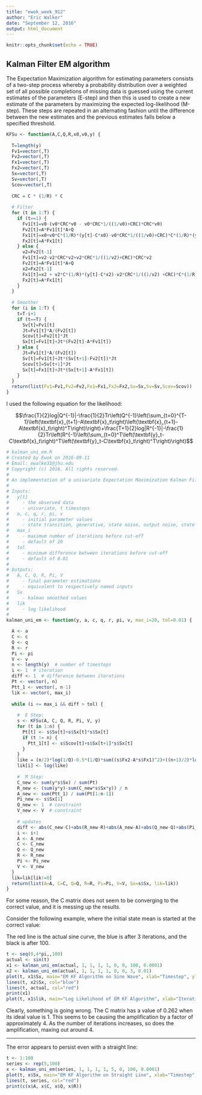 ---
title: "ewok_week_912"
author: "Eric Walker"
date: "September 12, 2016"
output: html_document
---

```{r setup, include=FALSE}
knitr::opts_chunk$set(echo = TRUE)
```

## Kalman Filter EM algorithm

The Expectation Maximization algorithm for estimating parameters consists of a two-step process whereby a probability distribution over a weighted set of all possible completions of missing data is guessed using the current estimates of the parameters (E-step) and then this is used to create a new estimate of the parameters by maximizing the expected log-likelihood (M-step). These steps are repeated in an alternating fashion until the difference between the new estimates and the previous estimates falls below a specified threshold.
```{r kfsu, include=FALSE}
KFSu <- function(A,C,Q,R,x0,v0,y) {
  
  T=length(y)
  Fv1=vector(,T)
  Fv2=vector(,T)
  Fx1=vector(,T)
  Fx2=vector(,T)
  Sx=vector(,T)
  Sv=vector(,T)
  Scov=vector(,T)
  
  CRC = C * (1/R) * C
  
  # Filter
  for (t in 1:T) {
    if (t==1) {
      Fv1[t]=v0-(v0*CRC*v0 - v0*CRC*1/((1/v0)+CRC)*CRC*v0)
      Fv2[t]=A*Fv1[t]*A+Q
      Fx1[t]=x0+v0*C*(1/R)*(y[t]-C*x0)-v0*CRC*1/((1/v0)+CRC)*C*(1/R)*(y[t]-C*x0)
      Fx2[t]=A*Fx1[t]
    } else {
      v2=Fv2[t-1]
      Fv1[t]=v2-v2*CRC*v2+v2*CRC*1/((1/v2)+CRC)*CRC*v2
      Fv2[t]=A*Fv1[t]*A+Q
      x2=Fx2[t-1]
      Fx1[t]=x2 + v2*C*(1/R)*(y[t]-C*x2)-v2*CRC*1/((1/v2) +CRC)*C*(1/R)*(y[t]-C*x2)
      Fx2[t]=A*Fx1[t]
    }
  }
  
  # Smoother
  for (i in 1:T) {
    t=T-i+1
    if (t==T) {
      Sv[t]=Fv1[t]
      Jt=Fv1[t]*A/(Fv2[t])
      Scov[t]=Fv2[t]*Jt
      Sx[t]=Fv1[t]+Jt*(Fv2[t]-A*Fv1[t])
    } else {
      Jt=Fv1[t]*A/(Fv2[t])
      Sv[t]=Fv1[t]+Jt*(Sv[t+1]-Fv2[t])*Jt
      Scov[t]=Sv[t+1]*Jt
      Sx[t]=Fx1[t]+Jt*(Sx[t+1]-A*Fx1[t])
    }
  }
  return(list(Fv1=Fv1,Fv2=Fv2,Fx1=Fx1,Fx2=Fx2,Sx=Sx,Sv=Sv,Scov=Scov))
}
```

I used the following equation for the likelihood:

$$\frac{T}{2}log|Q^{-1}|-\frac{1}{2}Tr\left(Q^{-1}\left(\sum_{t=0}^{T-1}\left(\textbf{x}_{t+1}-A\textbf{x}_t\right)\left(\textbf{x}_{t+1}-A\textbf{x}_t\right)^T\right)\right)+\frac{T+1}{2}log|R^{-1}|-\frac{1}{2}Tr\left(R^{-1}\left(\sum_{t=0}^T\left(\textbf{y}_t-C\textbf{x}_t\right)^T\left(\textbf{y}_t-C\textbf{x}_t\right)^T\right)\right)$$

```{r kuem}
# kalman_uni_em.R
# Created by Ewok on 2016-09-11
# Email: ewalke31@jhu.edu
# Copyright (c) 2016. All rights reserved. 
#
# An implementation of a univariate Expectation Maximization Kalman Filter algorithm.
#
# Inputs:
#   y[t]
#     - the observed data
#     - univariate, t timesteps
#   a, c, q, r, pi, v
#     - initial parameter values
#     - state transition, generative, state noise, output noise, state mean, covariance
#   max_i
#     - maximum number of iterations before cut-off
#     - default of 20
#   tol
#     - minimum difference between iterations before cut-off
#     - default of 0.01
#
# Outputs:
#   A, C, Q, R, Pi, V
#     - final parameter estimations
#     - equivalent to respectively named inputs
#   Sx
#     - kalman smoothed values
#   lik
#     - log likelihood
#   
kalman_uni_em <- function(y, a, c, q, r, pi, v, max_i=20, tol=0.01) {

  A <- a
  C <- c
  Q <- q
  R <- r
  Pi <- pi
  V <- v
  n <- length(y)  # number of timesteps
  i <- 1  # iteration
  diff <- 1  # difference between iterations
  Pt <- vector(, n)
  Ptt_1 <- vector(, n-1)
  lik <- vector(, max_i)
  
  while (i <= max_i && diff > tol) {
    
    #  E Step:
    s <- KFSu(A, C, Q, R, Pi, V, y)
    for (t in 1:n) {
      Pt[t] <- s$Sv[t]+s$Sx[t]*s$Sx[t]
      if (t != n) {
        Ptt_1[t] <- s$Scov[t]+s$Sx[t+1]*s$Sx[t]
      }
    }
    like = (n/2)*log(1/Q)-0.5*(1/Q)*sum((s$Fx2-A*s$Fx1)^2)+((n+1)/2)*log(1/R)-0.5*(1/R)*sum((y-C*s$Fx1)^2)
    lik[i] <- log(like)
    
    #  M Step:
    C_new <- sum(y*s$Sx) / sum(Pt)
    R_new <- (sum(y*y)-sum(C_new*s$Sx*y)) / n
    A_new <- sum(Ptt_1) / sum(Pt[1:n-1])
    Pi_new <- s$Sx[1]
    Q_new <- 1  # constraint
    V_new <- V  # constraint
    
    # updates
    diff <- abs(C_new-C)+abs(R_new-R)+abs(A_new-A)+abs(Q_new-Q)+abs(Pi_new-Pi)+abs(V_new-V)
    i <- i+1
    A <- A_new
    C <- C_new
    Q <- Q_new
    R <- R_new
    Pi <- Pi_new
    V <- V_new
  }
  lik=lik[lik!=0]
  return(list(A=A, C=C, Q=Q, R=R, Pi=Pi, V=V, Sx=s$Sx, lik=lik))
}
```

For some reason, the C matrix does not seem to be converging to the correct value, and it is messing up the results.

Consider the following example, where the initial state mean is started at the correct value:

The red line is the actual sine curve, the blue is after 3 iterations, and the black is after 100.
```{r ex, warning=FALSE}
t <- seq(0,4*pi,,100)
actual <- sin(t)
x1 <- kalman_uni_em(actual, 1, 1, 1, 1, 0, 0, 100, 0.0001)
x2 <- kalman_uni_em(actual, 1, 1, 1, 1, 0, 0, 3, 0.01)
plot(t, x1$Sx, main="EM KF Algorithm on Sine Wave", xlab="Timestep", ylab="Value", type="l")
lines(t, x2$Sx, col="blue")
lines(t, actual, col="red")
print(x1)
plot(t, x1$lik, main="Log Likelihood of EM KF Algorithm", xlab="Iteration", ylab="Log Likelihood")
```

Clearly, something is going wrong. The C matrix has a value of 0.262 when its ideal value is 1. This seems to be causing the amplification by a factor of approximately 4. As the number of iterations increases, so does the amplification, maxing out around 4.

***

The error appears to persist even with a straight line:
```{r ex2, warning=FALSE}
t <- 1:100
series <- rep(5,100)
x <- kalman_uni_em(series, 1, 1, 1, 1, 5, 0, 100, 0.0001)
plot(t, x$Sx, main="EM KF Algorithm on Straight Line", xlab="Timestep", ylab="Value")
lines(t, series, col="red")
print(c(x$A, x$C, x$Q, x$R))
```